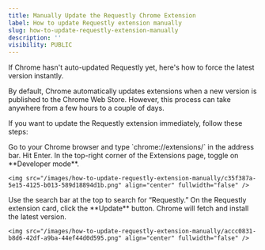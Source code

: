 ```yaml
---
title: Manually Update the Requestly Chrome Extension
label: How to update Requestly extension manually
slug: how-to-update-requestly-extension-manually
description: ''
visibility: PUBLIC
---
```

If Chrome hasn't auto-updated Requestly yet, here's how to force the latest version instantly.

By default, Chrome automatically updates extensions when a new version is published to the Chrome Web Store. However, this process can take anywhere from a few hours to a couple of days.

If you want to update the Requestly extension immediately, follow these steps:

<Steps>
  <Step title="Open Extensions Page">
    Go to your Chrome browser and type `chrome://extensions/` in the address bar. Hit Enter.
  </Step>

  <Step title="Enable Developer Mode">
    In the top-right corner of the Extensions page, toggle on **Developer mode**.

    <img src="/images/how-to-update-requestly-extension-manually/c35f387a-5e15-4125-b013-589d18894d1b.png" align="center" fullwidth="false" />
  </Step>

  <Step title="Find Requestly">
    Use the search bar at the top to search for “Requestly.”
  </Step>

  <Step title="Click the Update Button">
    On the Requestly extension card, click the **Update** button. Chrome will fetch and install the latest version.

    <img src="/images/how-to-update-requestly-extension-manually/accc0831-b8d6-42df-a9ba-44ef44d0d595.png" align="center" fullwidth="false" />
  </Step>
</Steps>
